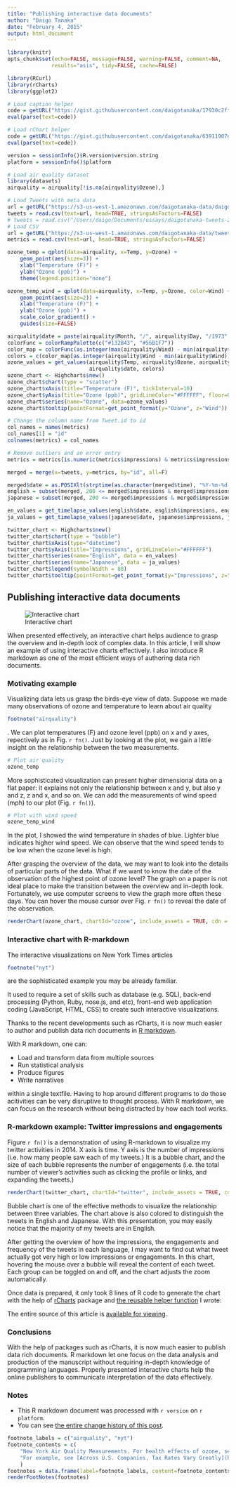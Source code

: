 ```yaml
---
title: "Publishing interactive data documents"
author: "Daigo Tanaka"
date: "February 4, 2015"
output: html_document
---
```

```r
library(knitr)
opts_chunk$set(echo=FALSE, message=FALSE, warning=FALSE, comment=NA,
              results="asis", tidy=FALSE, cache=FALSE)

library(RCurl)
library(rCharts)
library(ggplot2)

# Load caption helper
code = getURL("https://gist.githubusercontent.com/daigotanaka/17930c2ff891e05a83f5/raw/be9555098bcbe92c869196318a31196d33b19584/rmd_caption_helper.R")
eval(parse(text=code))

# Load rChart helper
code = getURL("https://gist.githubusercontent.com/daigotanaka/63911907d6ceebe54a74/raw/cb130eb9948be2a4c9d44fb9c925abf21a2cdc1f/rchart-helper.R")
eval(parse(text=code))

version = sessionInfo()$R.version$version.string
platform = sessionInfo()$platform

# Load air quality dataset
library(datasets)
airquality = airquality[!is.na(airquality$Ozone),]

# Load Tweets with meta data
url = getURL("https://s3-us-west-1.amazonaws.com/daigotanaka-data/daigotanaka-tweets-2014.csv", .encoding="UTF-8")
tweets = read.csv(text=url, head=TRUE, stringsAsFactors=FALSE)
# tweets = read.csv("/Users/daigo/Documents/essays/daigotanaka-tweets-2014.csv", header=TRUE)
# Load CSV
url = getURL("https://s3-us-west-1.amazonaws.com/daigotanaka-data/tweet-activity-metrics-daigotanaka-2014.csv", .encoding="UTF-8")
metrics = read.csv(text=url, head=TRUE, stringsAsFactors=FALSE)
```

```r
ozone_temp = qplot(data=airquality, x=Temp, y=Ozone) +
    geom_point(aes(size=3)) +
    xlab("Temperature (F)") +
    ylab("Ozone (ppb)") +
    theme(legend.position="none")

ozone_temp_wind = qplot(data=airquality, x=Temp, y=Ozone, color=Wind) +
    geom_point(aes(size=2)) +
    xlab("Temperature (F)") +
    ylab("Ozone (ppb)") +
    scale_color_gradient() +
    guides(size=FALSE)

airquality$date = paste(airquality$Month, "/", airquality$Day, "/1973", sep="")
colorFunc = colorRampPalette(c("#132B43", "#56B1F7"))
color_map = colorFunc(as.integer(max(airquality$Wind) - min(airquality$Wind)))
colors = c(color_map[as.integer(airquality$Wind - min(airquality$Wind))])
ozone_values = get_values(airquality$Temp, airquality$Ozone, airquality$Wind,
                          airquality$date, colors)
ozone_chart <- Highcharts$new()
ozone_chart$chart(type = "scatter")
ozone_chart$xAxis(title="Temperature (F)", tickInterval=10)
ozone_chart$yAxis(title="Ozone (ppb)", gridLineColor="#FFFFFF", floor=0)
ozone_chart$series(name="Ozone", data=ozone_values)
ozone_chart$tooltip(pointFormat=get_point_format(y="Ozone", z="Wind"))

# Change the column name from Tweet.id to id
col_names = names(metrics)
col_names[1] = "id"
colnames(metrics) = col_names

# Remove outliers and an error entry
metrics = metrics[is.numeric(metrics$impressions) & metrics$impressions > 0 & metrics$id != 513495667927711744,]

merged = merge(x=tweets, y=metrics, by="id", all=F)

merged$date = as.POSIXlt(strptime(as.character(merged$time), "%Y-%m-%d %H:%M %z", tz="UTC"))
english = subset(merged, 200 <= merged$impressions & merged$impressions <= 400 & merged$lang=="en")
japanese = subset(merged, 200 <= merged$impressions & merged$impressions <= 400 &  merged$lang=="ja")

en_values = get_timelapse_values(english$date, english$impressions, english$engagements, english$text)
ja_values = get_timelapse_values(japanese$date, japanese$impressions, japanese$engagements, japanese$text)

twitter_chart <- Highcharts$new()
twitter_chart$chart(type = "bubble")
twitter_chart$xAxis(type="datetime")
twitter_chart$yAxis(title="Impressions", gridLineColor="#FFFFFF")
twitter_chart$series(name="English", data = en_values)
twitter_chart$series(name="Japanese", data = ja_values)
twitter_chart$legend(symbolWidth = 80)
twitter_chart$tooltip(pointFormat=get_point_format(y="Impressions", z="Engagements"))
```

## Publishing interactive data documents

![Interactive chart](https://farm8.staticflickr.com/7341/15834649053_ca6a990af4_o.png)

When presented effectively, an interactive chart helps audience to grasp the
overview and in-depth look of complex data. In this article, I will show
an example of using interactive charts effectively. I also introduce R markdown
as one of the most efficient ways of authoring data rich documents.

### Motivating example

Visualizing data lets us grasp the birds-eye view of data. Suppose we made many
observations of ozone and temperature to learn about air
quality
```r
footnote("airquality")
```
. We can plot temperatures (F) and ozone level (ppb) on
x and y axes, repectively as in Fig.  `r fn()`. Just by looking at the plot, we
gain a little insight on the relationship between the two measurements.


```r
# Plot air quality
ozone_temp
```

More sophisticated visualization can present higher dimensional data on a flat
paper: it explains not only the relationship between x and y, but also y and z,
z and x, and so on. We can add the measurements of wind speed (mph) to our
plot (Fig. `r fn()`).

```r
# Plot with wind speed
ozone_temp_wind
```

In the plot, I showed the wind temperature in shades of blue. Lighter blue
indicates higher wind speed. We can observe that the wind speed tends to be
low when the ozone level is high.

After grasping the overview of the data, we may want to look into the
details of particular parts of the data. What if we want to know the date of the
observation of the highest point of ozone level? The graph on a paper is not
ideal place to make the transition between the overview and in-depth look.
Fortunately, we use computer screens to view the graph more often these days.
You can hover the mouse cursor over Fig. `r fn()` to reveal the date of the
observation.

```r
renderChart(ozone_chart, chartId="ozone", include_assets = TRUE, cdn = TRUE)
```

### Interactive chart with R-markdown

The interactive visualizations on New York Times articles
```r
footnote("nyt")
```
are the sophisticated
example you may be already familiar.

It used to require a set of skills such as database (e.g. SQL),
back-end processing (Python, Ruby, nose.js, and etc), front-end web
application coding (JavaScript, HTML, CSS) to create such interactive
visualizations.

Thanks to the recent developments such as rCharts, it is now much easier to
author and publish data rich documents in
[R markdown](http://rmarkdown.rstudio.com/).

With R markdown, one can:

- Load and transform data from multiple sources
- Run statistical analysis
- Produce figures
- Write narratives

within a single textfile. Having to hop around different programs to do those
acitivities can be very disruptive to thought process. With R markdown, we
can focus on the research without being distracted by how each tool works.

### R-markdown example: Twitter impressions and engagements

Figure `r fn()` is a demonstration of using R-markdown to visualize my twitter
activities in 2014. X axis is time. Y axis is the number of impressions (i.e.
how many people saw each of my tweets.) It is a bubble chart, and the size of
each bubble represents the number of engagements (i.e. the total number of
viewer's activities such as clicking the profile or links, and expanding the
tweets.)

```r
renderChart(twitter_chart, chartId="twitter", include_assets = TRUE, cdn = TRUE)
```

Bubble chart is one of the effective methods to visualize the relationship
between three variables. The chart above is also colored to distinguish
the tweets in English and Japanese. With this presentation, you may easily
notice that the majority of my tweets are in English.

After getting the overview of how the impressions, the engagements and frequency
of the tweets in each language, I may want to find out what tweet actually got
very high or low impressions or
engagements. In this chart, hovering the mouse over a bubble will reveal the
content of each tweet. Each group can be toggled on and off, and the chart
adjusts the zoom automatically.

Once data is prepared, it only took 8 lines of R code to generate the chart
with the help of [rCharts](http://ramnathv.github.io/rCharts/) package and
[the reusable helper function](https://gist.github.com/daigotanaka/63911907d6ceebe54a74)
I wrote:

<script src="http://gist-it.appspot.com/https://github.com/daigotanaka/essays/blob/master/publishing-interactive-data-documents.Rmd?slice=82:90&footer=0">
</script>

The entire source of this article is
[available for viewing](https://raw.githubusercontent.com/daigotanaka/essays/master/publishing-interactive-data-documents.Rmd).

### Conclusions

With the help of packages such as rCharts, it is now much easier to publish data
rich documents. R markdown let one focus on the data analysis and production of
the manuscript without requiring in-depth knowledge of programming languages.
Properly presented interactive charts help the online publishers to communicate
interpretation of the data effectively.

### Notes

- This R markdown document was processed with `r version` on `r platform`.
- You can see [the entire change history of this post](https://github.com/daigotanaka/essays/commits/master/publishing-interactive-data-documents.Rmd).

```r
footnote_labels = c("airquality", "nyt")
footnote_contents = c(
    "New York Air Quality Measurements. For health effects of ozone, see http://www.epa.gov/groundlevelozone/health.html",
    "For example, see [Across U.S. Companies, Tax Rates Vary Greatly](http://www.nytimes.com/interactive/2013/05/25/sunday-review/corporate-taxes.html)"
    )
footnotes = data.frame(label=footnote_labels, content=footnote_contents)
renderFootNotes(footnotes)
```
